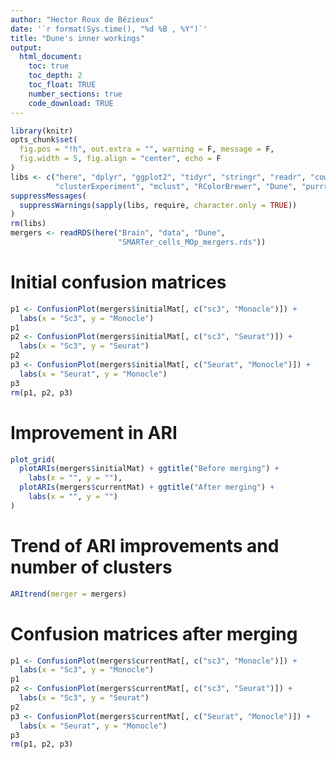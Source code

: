 ```yaml
---
author: "Hector Roux de Bézieux"
date: '`r format(Sys.time(), "%d %B , %Y")`'
title: "Dune's inner workings"
output:
  html_document:
    toc: true
    toc_depth: 2
    toc_float: TRUE
    number_sections: true
    code_download: TRUE
---
```


```r
library(knitr)
opts_chunk$set(
  fig.pos = "!h", out.extra = "", warning = F, message = F,
  fig.width = 5, fig.align = "center", echo = F
)
libs <- c("here", "dplyr", "ggplot2", "tidyr", "stringr", "readr", "cowplot",
          "clusterExperiment", "mclust", "RColorBrewer", "Dune", "purrr")
suppressMessages(
  suppressWarnings(sapply(libs, require, character.only = TRUE))
)
rm(libs)
mergers <- readRDS(here("Brain", "data", "Dune",
                        "SMARTer_cells_MOp_mergers.rds"))
```

# Initial confusion matrices

```r
p1 <- ConfusionPlot(mergers$initialMat[, c("sc3", "Monocle")]) +
  labs(x = "Sc3", y = "Monocle")
p1
p2 <- ConfusionPlot(mergers$initialMat[, c("sc3", "Seurat")]) +
  labs(x = "Sc3", y = "Seurat")
p2
p3 <- ConfusionPlot(mergers$initialMat[, c("Seurat", "Monocle")]) +
  labs(x = "Seurat", y = "Monocle")
p3
rm(p1, p2, p3)
```

# Improvement in ARI

```r
plot_grid(
  plotARIs(mergers$initialMat) + ggtitle("Before merging") +
    labs(x = "", y = ""),
  plotARIs(mergers$currentMat) + ggtitle("After merging") +
    labs(x = "", y = "")
)
```

# Trend of ARI improvements and number of clusters
```r
ARItrend(merger = mergers)
```

# Confusion matrices after merging

```r
p1 <- ConfusionPlot(mergers$currentMat[, c("sc3", "Monocle")]) +
  labs(x = "Sc3", y = "Monocle")
p1
p2 <- ConfusionPlot(mergers$currentMat[, c("sc3", "Seurat")]) +
  labs(x = "Sc3", y = "Seurat")
p2
p3 <- ConfusionPlot(mergers$currentMat[, c("Seurat", "Monocle")]) +
  labs(x = "Seurat", y = "Monocle")
p3
rm(p1, p2, p3)
```